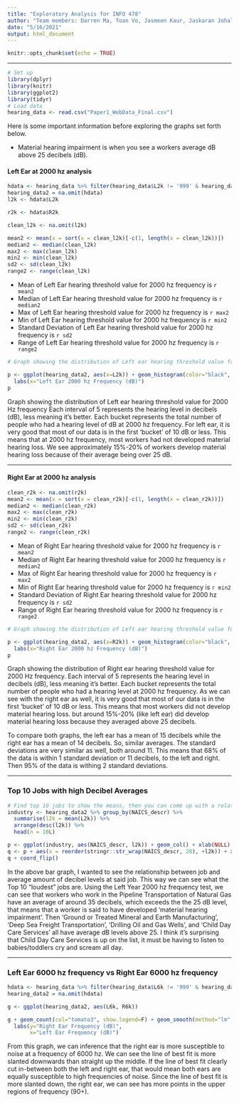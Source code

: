 ```yaml
---
title: "Exploratory Analysis for INFO 478"
author: "Team members: Darren Ma, Toan Vo, Jasmeen Kaur, Jaskaran Johal"
date: "5/16/2021"
output: html_document
---
```


```r
knitr::opts_chunk$set(echo = TRUE)
```

---


```r
# Set up
library(dplyr)
library(knitr)
library(ggplot2)
library(tidyr)
# Load data
hearing_data <- read.csv("Paper1_WebData_Final.csv")
```
Here is some important information before exploring the graphs set forth below. 

- Material hearing impairment is when you see a workers average dB above 25 decibels (dB). 

#### Left Ear at 2000 hz analysis
```r
hdata <- hearing_data %>% filter(hearing_data$L2k != '999' & hearing_data$L2k != '998' & hearing_data$L2k != '997' & hearing_data$L2k > '0' & hearing_data$R2k != '999' & hearing_data$R2k != '998' & hearing_data$R2k != '997' & hearing_data$R2k > '0')
hearing_data2 = na.omit(hdata)
l2k <- hdata$L2k

r2k <- hdata$R2k

clean_l2k <- na.omit(l2k)

mean2 <- mean(x = sort(x = clean_l2k)[-c(1, length(x = clean_l2k))])
median2 <- median(clean_l2k)
max2 <- max(clean_l2k)
min2 <- min(clean_l2k)
sd2 <- sd(clean_l2k)
range2 <- range(clean_l2k)
```
- Mean of Left Ear hearing threshold value for 2000 hz frequency is `r mean2`
- Median of Left Ear hearing threshold value for 2000 hz frequency is `r median2`
- Max of Left Ear hearing threshold value for 2000 hz frequency is `r max2`
- Min of Left Ear hearing threshold value for 2000 hz frequency is `r min2`
- Standard Deviation of Left Ear hearing threshold value for 2000 hz frequency is `r sd2`
- Range of Left Ear hearing threshold value for 2000 hz frequency is `r range2`

```r
# Graph showing the distribution of Left ear hearing threshold value for 2000 Hz frequency Each interval of 5 represents the hearing level in decibels (dB), less meaning it's better. When above 25 dB, that means that a worker is said to have developed 'material hearing impairment'. Each bucket represents the total number of people who had a hearing level at 2000 hz frequency.  

p <- ggplot(hearing_data2, aes(x=L2k)) + geom_histogram(color="black", fill="white", breaks = seq(5, 40, by = 5)) +
  labs(x="Left Ear 2000 hz Frequency (dB)")
p
```

Graph showing the distribution of Left ear hearing threshold value for 2000 Hz frequency Each interval of 5 represents the hearing level in decibels (dB), less meaning it's better.  Each bucket represents the total number of people who had a hearing level of dB at 2000 hz frequency. For left ear, it is very good that most of our data is in the first 'bucket' of 10 dB or less. This means that at 2000 hz frequency, most workers had not developed material hearing loss. We see approximately 15%-20% of workers develop material hearing loss because of their average being over 25 dB. 

---

#### Right Ear at 2000 hz analysis
```r
clean_r2k <- na.omit(r2k)
mean2 <- mean(x = sort(x = clean_r2k)[-c(1, length(x = clean_r2k))])
median2 <- median(clean_r2k)
max2 <- max(clean_r2k)
min2 <- min(clean_r2k)
sd2 <- sd(clean_r2k)
range2 <- range(clean_r2k)
```


- Mean of Right Ear hearing threshold value for 2000 hz frequency is `r mean2`
- Median of Right Ear hearing threshold value for 2000 hz frequency is `r median2`
- Max of Right Ear hearing threshold value for 2000 hz frequency is `r max2`
- Min of Right Ear hearing threshold value for 2000 hz frequency is `r min2`
- Standard Deviation of Right Ear hearing threshold value for 2000 hz frequency is `r sd2`
- Range of Right Ear hearing threshold value for 2000 hz frequency is `r range2`

```r
# Graph showing the distribution of Left ear hearing threshold value for 2000 Hz frequency Each interval of 5 represents the hearing level in decibels (dB), less meaning it's better. When above 25 dB, that means that a worker is said to have developed 'material hearing impairment'. Each bucket represents the total number of people who had a hearing level at 2000 hz frequency.  

p <- ggplot(hearing_data2, aes(x=R2k)) + geom_histogram(color="black", fill="white", breaks = seq(5, 40, by = 5)) +
  labs(x="Right Ear 2000 hz Frequency (dB)")
p
```
Graph showing the distribution of Right ear hearing threshold value for 2000 Hz frequency. Each interval of 5 represents the hearing level in decibels (dB), less meaning it's better. Each bucket represents the total number of people who had a hearing level at 2000 hz frequency. As we can see with the right ear as well, it is very good that most of our data is in the first 'bucket' of 10 dB or less. This means that most workers did not develop material hearing loss. but around 15%-20% (like left ear) did develop material hearing loss because they averaged above 25 decibels. 

To compare both graphs, the left ear has a mean of 15 decibels while the right ear has a mean of 14 decibels. So, similar averages. The standard deviations are very similar as well, both around 11. This means that 68% of the data is within 1 standard deviation or 11 decibels, to the left and right. Then 95% of the data is withing 2 standard deviations. 

---

### Top 10 Jobs with high Decibel Averages
```r
# Find top 10 jobs to show the means, then you can come up with a relationship graph
industry <- hearing_data2 %>% group_by(NAICS_descr) %>% 
  summarise(l2k = mean(L2k)) %>% 
  arrange(desc(l2k)) %>% 
  head(n = 10L)

p <- ggplot(industry, aes(NAICS_descr, l2k)) + geom_col() + xlab(NULL) + ylab("decibels")
q <- p + aes(x = reorder(stringr::str_wrap(NAICS_descr, 28), +l2k)) + xlab(NULL) + ylab('decibels')
q + coord_flip()

```

In the above bar graph, I wanted to see the relationship between job and average amount of decibel levels at said job. This way we can see what the Top 10 "loudest" jobs are. Using the Left Year 2000 hz frequency test, we can see that workers who work in the Pipeline Transportation of Natural Gas have an average of around 35 decibels, which exceeds the the 25 dB level, that means that a worker is said to have developed 'material hearing impairment'. Then 'Ground or Treated Mineral and Earth Manufacturing', 'Deep Sea Freight Transportation', 'Drilling Oil and Gas Wells', and 'Child Day Care Services' all have average dB levels above 25. I think it's surprising that Child Day Care Services is up on the list, it must be having to listen to babies/toddlers cry and scream all day. 

---

### Left Ear 6000 hz frequency vs Right Ear 6000 hz frequency

```r
hdata <- hearing_data %>% filter(hearing_data$L6k != '999' & hearing_data$L6k != '998' & hearing_data$L6k != '997' & hearing_data$L6k > '0' & hearing_data$R6k != '999' & hearing_data$R6k != '998' & hearing_data$R6k != '997' & hearing_data$R6k > '0')
hearing_data2 = na.omit(hdata)

g <- ggplot(hearing_data2, aes(L6k, R6k))

g + geom_count(col="tomato3", show.legend=F) + geom_smooth(method="lm", se=F) +
  labs(y="Right Ear Frequency (dB)",
       x="Left Ear Frequency (dB)")
```

From this graph, we can inference that the right ear is more susceptible to noise at a frequency of 6000 hz. We can see the line of best fit is more slanted downwards than straight up the middle. If the line of best fit clearly cut in-between both the left and right ear, that would mean both ears are equally susceptible to high frequencies of noise. Since the line of best fit is more slanted down, the right ear, we can see has more points in the upper regions of frequency (90+). 